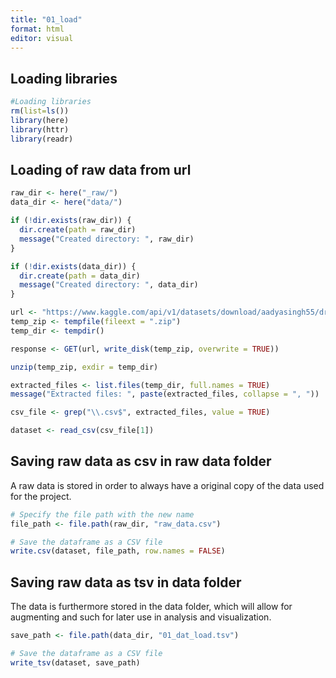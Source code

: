 ```yaml
---
title: "01_load"
format: html
editor: visual
---
```


## Loading libraries

```r
#Loading libraries
rm(list=ls())
library(here)
library(httr)
library(readr)
```

## Loading of raw data from url

```r
raw_dir <- here("_raw/")
data_dir <- here("data/")

if (!dir.exists(raw_dir)) {
  dir.create(path = raw_dir)
  message("Created directory: ", raw_dir)
}

if (!dir.exists(data_dir)) {
  dir.create(path = data_dir)
  message("Created directory: ", data_dir)
}

url <- "https://www.kaggle.com/api/v1/datasets/download/aadyasingh55/drug-dataset"
temp_zip <- tempfile(fileext = ".zip")   
temp_dir <- tempdir()  

response <- GET(url, write_disk(temp_zip, overwrite = TRUE))

unzip(temp_zip, exdir = temp_dir)

extracted_files <- list.files(temp_dir, full.names = TRUE)
message("Extracted files: ", paste(extracted_files, collapse = ", "))

csv_file <- grep("\\.csv$", extracted_files, value = TRUE)

dataset <- read_csv(csv_file[1])


```

## Saving raw data as csv in raw data folder

A raw data is stored in order to always have a original copy of the data used for the project.

```r
# Specify the file path with the new name
file_path <- file.path(raw_dir, "raw_data.csv")

# Save the dataframe as a CSV file
write.csv(dataset, file_path, row.names = FALSE)
```

## Saving raw data as tsv in data folder

The data is furthermore stored in the data folder, which will allow for augmenting and such for later use in analysis and visualization.

```r

save_path <- file.path(data_dir, "01_dat_load.tsv")

# Save the dataframe as a CSV file
write_tsv(dataset, save_path)

```
